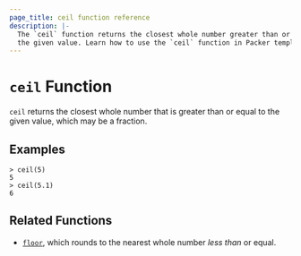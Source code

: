```yaml
---
page_title: ceil function reference
description: |-
  The `ceil` function returns the closest whole number greater than or equal to
  the given value. Learn how to use the `ceil` function in Packer templates.
---
```


# `ceil` Function

`ceil` returns the closest whole number that is greater than or equal to the
given value, which may be a fraction.

## Examples

```shell-session
> ceil(5)
5
> ceil(5.1)
6
```

## Related Functions

- [`floor`](/packer/docs/templates/hcl_templates/functions/numeric/floor), which rounds to the nearest whole number _less than_
  or equal.
